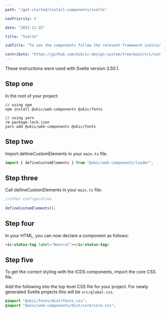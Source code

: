 ```yaml
---
path: "/get-started/install-components/svelte"

navPriority: 4

date: "2022-11-15"

title: "Svelte"

subTitle: "To use the components follow the relevant framework instructions."

contribute: "https://github.com/mi6/ic-design-system/tree/main/src/content/structured/get-started/svelte.mdx"
---
```


These instructions were used with Svelte version 3.50.1.

## Step one

In the root of your project:

```shell
// using npm
npm install @ukic/web-components @ukic/fonts

// using yarn
rm package-lock.json
yarn add @ukic/web-components @ukic/fonts
```

## Step two

Import defineCustomElements in your `main.ts` file.

```jsx
import { defineCustomElements } from "@ukic/web-components/loader";
```

## Step three

Call defineCustomElements in your `main.ts` file:

```jsx
//other configuration
...
defineCustomElements();
```

## Step four

In your HTML, you can now declare a component as follows:

```html
<ic-status-tag label="Neutral"></ic-status-tag>
```

## Step five

To get the correct styling with the ICDS components, import the core CSS file.

Add the following into the top level CSS file for your project. For newly generated Svelte projects this will be `src/global.css`.

```css
@import "@ukic/fonts/dist/fonts.css";
@import "@ukic/web-components/dist/core/core.css";
```
